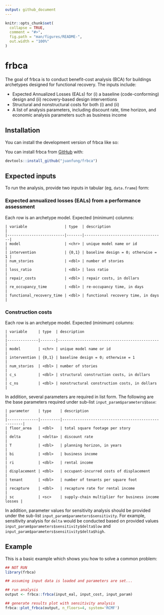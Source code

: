 ```yaml
---
output: github_document
---
```


<!-- README.md is generated from README.Rmd. Please edit that file -->

```r
knitr::opts_chunk$set(
  collapse = TRUE,
  comment = "#>",
  fig.path = "man/figures/README-",
  out.width = "100%"
)
```

# frbca

<!-- badges: start -->
<!-- badges: end -->

The goal of frbca is to conduct benefit-cost analysis (BCA) for buildings
archetypes designed for functional recovery. The inputs include:

- Expected Annualized Losses (EALs) for (i) a baseline (code-conforming) design
  and (ii) recovery-based design interventions
- Structural and nonstructural costs for both (i) and (ii)
- A list of analysis parameters, including discount rate, time horizon, and
  economic analysis parameters such as business income

## Installation

You can install the development version of frbca like so:

You can install frbca from [GitHub](https://github.com) with:

``` r
devtools::install_github("juanfung/frbca")
```

## Expected inputs

To run the analysis, provide two inputs in tabular (eg, `data.frame`) form:

### Expected annualized losses (EALs) from a performance assessment

Each row is an archetype model. Expected (minimum) columns:

```
| variable                 | type  | description                        |
|--------------------------|-------|------------------------------------|
| model                    | <chr> | unique model name or id            |
| intervention             | {0,1} | baseline design = 0; otherwise = 1 |
| num_stories              | <dbl> | number of stories                  |
| loss_ratio               | <dbl> | loss ratio                         |
| repair_costs             | <dbl> | repair costs, in dollars           |
| re_occupancy_time        | <dbl> | re-occupancy time, in days         |
| functional_recovery_time | <dbl> | functional recovery time, in days  |
```

### Construction costs

Each row is an archetype model. Expected (minimum) columns:

```
| variable     | type  | description                                  |
|--------------|-------|----------------------------------------------|
| model        | <chr> | unique model name or id                      |
| intervention | {0,1} | baseline design = 0; otherwise = 1           |
| num_stories  | <dbl> | number of stories                            |
| c_s          | <dbl> | structural construction costs, in dollars    |
| c_ns         | <dbl> | nonstructural construction costs, in dollars |
```


In addition, several parameters are required in list form. The following are the
base parameters required under sub-list `input_param$parameters$base`:

```
| parameter    | type    | description                                        |
|--------------|---------|----------------------------------------------------|
| floor_area   | <dbl>   | total square footage per story                     |
| delta        | <delta> | discount rate                                      |
| T            | <dbl>   | planning horizon, in years                         |
| bi           | <dbl>   | business income                                    |
| ri           | <dbl>   | rental income                                      |
| displacement | <dbl>   | occupant-incurred costs of displacement            |
| tenant       | <dbl>   | number of tenants per square foot                  |
| recapture    | <dbl>   | recapture rate for rental income                   |
| sc           | <sc>    | supply-chain multiplier for business income losses |
```

In addition, parameter values for sensitivity analysis should be provided under
the sub-list `input_param$parameters$sensitivity`. For example, sensitivity
analysis for `delta` would be conducted based on provided values
`input_param$parameters$sensitivity$delta$low` and
`input_param$parameters$sensitivity$delta$high`.


## Example

This is a basic example which shows you how to solve a common problem:

```r
## NOT RUN
library(frbca)

## assuming input data is loaded and parameters are set...

## run analysis
output <- frbca::frbca(input_eal, input_cost, input_param)

## generate results plot with sensitivity analysis
frbca::plot_frbca(output, n_floors=4, system='RCMF')


```

